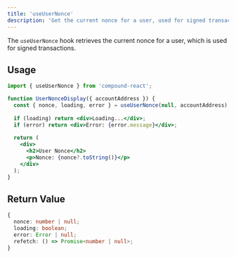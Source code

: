 ```yaml
---
title: 'useUserNonce'
description: 'Get the current nonce for a user, used for signed transactions'
---
```


The `useUserNonce` hook retrieves the current nonce for a user, which is used for signed transactions.

## Usage

```jsx
import { useUserNonce } from 'compound-react';

function UserNonceDisplay({ accountAddress }) {
  const { nonce, loading, error } = useUserNonce(null, accountAddress);
  
  if (loading) return <div>Loading...</div>;
  if (error) return <div>Error: {error.message}</div>;
  
  return (
    <div>
      <h2>User Nonce</h2>
      <p>Nonce: {nonce?.toString()}</p>
    </div>
  );
}
```

## Return Value

```typescript
{
  nonce: number | null;
  loading: boolean;
  error: Error | null;
  refetch: () => Promise<number | null>;
}
``` 